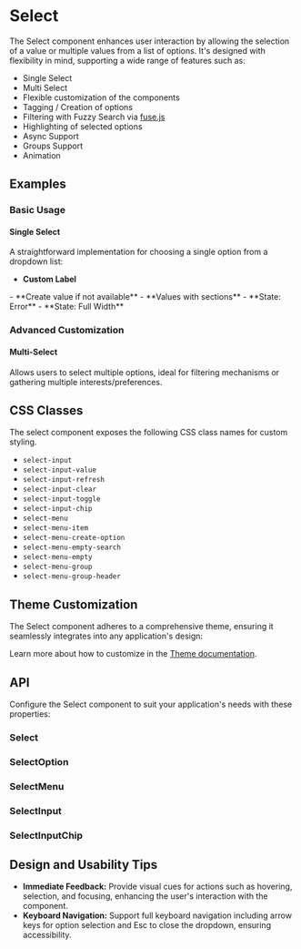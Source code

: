 
<Meta of={SingleSelectStories} />
<Meta of={MultiSelectStories} />

# Select
The Select component enhances user interaction by allowing the selection of a value or multiple values from a list of options.
It's designed with flexibility in mind, supporting a wide range of features such as:

- Single Select
- Multi Select
- Flexible customization of the components
- Tagging / Creation of options
- Filtering with Fuzzy Search via [fuse.js](https://github.com/reaviz/react-use-fuzzy)
- Highlighting of selected options
- Async Support
- Groups Support
- Animation

## Examples
### Basic Usage
#### Single Select
A straightforward implementation for choosing a single option from a dropdown list:
<Canvas sourceState="shown" of={SingleSelectStories.Basic} />
- **Custom Label**
<Canvas of={SingleSelectStories.CustomLabels} />
- **Create value if not available**
<Canvas of={SingleSelectStories.Createable} />
- **Values with sections**
<Canvas of={SingleSelectStories.Groups} />
- **State: Error**
<Canvas of={SingleSelectStories.Error} />
- **State: Full Width**
<Canvas of={SingleSelectStories.FluidWidth} />

### Advanced Customization
#### Multi-Select
Allows users to select multiple options, ideal for filtering mechanisms or gathering multiple interests/preferences.
<Canvas sourceState="shown" of={MultiSelectStories.Basic} />

## CSS Classes
The select component exposes the following CSS class names for custom
styling.

- `select-input`
- `select-input-value`
- `select-input-refresh`
- `select-input-clear`
- `select-input-toggle`
- `select-input-chip`
- `select-menu`
- `select-menu-item`
- `select-menu-create-option`
- `select-menu-empty-search`
- `select-menu-empty`
- `select-menu-group`
- `select-menu-group-header`

## Theme Customization
The Select component adheres to a comprehensive theme, ensuring it seamlessly integrates into any application's design:

<ThemeRender theme={selectTheme} />

Learn more about how to customize in the [Theme documentation](/docs/theme/getting-started).

## API
Configure the Select component to suit your application's needs with these properties:
### Select
<PropsTable name="Select" />

### SelectOption
<PropsTable name="SelectOption" />

### SelectMenu
<PropsTable name="SelectMenu" />

### SelectInput
<PropsTable name="SelectInput" />

### SelectInputChip
<PropsTable name="SelectInputChip" />

## Design and Usability Tips

- **Immediate Feedback:** Provide visual cues for actions such as hovering, selection, and focusing, enhancing the user's interaction with the component.
- **Keyboard Navigation:** Support full keyboard navigation including arrow keys for option selection and Esc to close the dropdown, ensuring accessibility.
